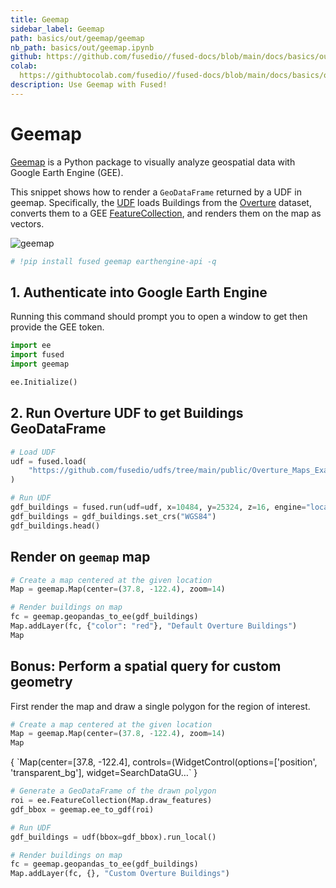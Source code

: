 ```yaml
---
title: Geemap
sidebar_label: Geemap
path: basics/out/geemap/geemap
nb_path: basics/out/geemap.ipynb
github: https://github.com/fusedio//fused-docs/blob/main/docs/basics/out/geemap.ipynb
colab:
  https://githubtocolab.com/fusedio//fused-docs/blob/main/docs/basics/out/geemap.ipynb
description: Use Geemap with Fused!
---
```



<LinkButtons
  githubUrl="https://github.com/fusedio//fused-docs/blob/main/docs/basics/out/geemap.ipynb"
  colabUrl="https://githubtocolab.com/fusedio//fused-docs/blob/main/docs/basics/out/geemap.ipynb"
/>

# Geemap

[Geemap](https://geemap.org/) is a Python package to visually analyze geospatial data
with Google Earth Engine (GEE).

This snippet shows how to render a `GeoDataFrame` returned by a UDF in geemap.
Specifically, the
[UDF](https://github.com/fusedio/udfs/tree/main/public/Overture_Maps_Example) loads
Buildings from the
[Overture](https://beta.source.coop/repositories/fused/overture/description/) dataset,
converts them to a GEE
[FeatureCollection](https://developers.google.com/earth-engine/apidocs/ee-featurecollection),
and renders them on the map as vectors.

![geemap](https://fused-magic.s3.us-west-2.amazonaws.com/docs_assets/geemap.png)

```python
# !pip install fused geemap earthengine-api -q
```

## 1. Authenticate into Google Earth Engine

Running this command should prompt you to open a window to get then provide the GEE
token.

```python
import ee
import fused
import geemap

ee.Initialize()
```

## 2. Run Overture UDF to get Buildings GeoDataFrame

```python
# Load UDF
udf = fused.load(
    "https://github.com/fusedio/udfs/tree/main/public/Overture_Maps_Example"
)

# Run UDF
gdf_buildings = fused.run(udf=udf, x=10484, y=25324, z=16, engine="local")
gdf_buildings = gdf_buildings.set_crs("WGS84")
gdf_buildings.head()
```

## Render on `geemap` map

```python
# Create a map centered at the given location
Map = geemap.Map(center=(37.8, -122.4), zoom=14)

# Render buildings on map
fc = geemap.geopandas_to_ee(gdf_buildings)
Map.addLayer(fc, {"color": "red"}, "Default Overture Buildings")
Map
```

## Bonus: Perform a spatial query for custom geometry

First render the map and draw a single polygon for the region of interest.

```python
# Create a map centered at the given location
Map = geemap.Map(center=(37.8, -122.4), zoom=14)
Map
```

<CellOutput>
{
  `Map(center=[37.8, -122.4], controls=(WidgetControl(options=['position', 'transparent_bg'], widget=SearchDataGU…`
}
</CellOutput>

```python
# Generate a GeoDataFrame of the drawn polygon
roi = ee.FeatureCollection(Map.draw_features)
gdf_bbox = geemap.ee_to_gdf(roi)

# Run UDF
gdf_buildings = udf(bbox=gdf_bbox).run_local()

# Render buildings on map
fc = geemap.geopandas_to_ee(gdf_buildings)
Map.addLayer(fc, {}, "Custom Overture Buildings")
```

```python

```
